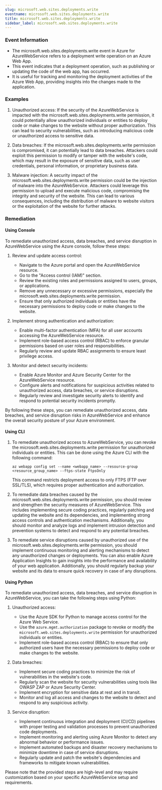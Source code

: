 ```yaml
--- 
slug: microsoft.web.sites.deployments.write
eventname: microsoft.web.sites.deployments.write
title: microsoft.web.sites.deployments.write
sidebar_label: microsoft.web.sites.deployments.write
---
```

                       
### Event Information

- The microsoft.web.sites.deployments.write event in Azure for AzureWebService refers to a deployment write operation on an Azure Web App.
- This event indicates that a deployment operation, such as publishing or updating the code of the web app, has occurred.
- It is useful for tracking and monitoring the deployment activities of the Azure Web App, providing insights into the changes made to the application.


### Examples

1. Unauthorized access: If the security of the AzureWebService is impacted with the microsoft.web.sites.deployments.write permission, it could potentially allow unauthorized individuals or entities to deploy code or make changes to the website without proper authorization. This can lead to security vulnerabilities, such as introducing malicious code or unauthorized access to sensitive data.

2. Data breaches: If the microsoft.web.sites.deployments.write permission is compromised, it can potentially lead to data breaches. Attackers could exploit this permission to modify or tamper with the website's code, which may result in the exposure of sensitive data, such as user credentials, personal information, or proprietary business data.

3. Malware injection: A security impact of the microsoft.web.sites.deployments.write permission could be the injection of malware into the AzureWebService. Attackers could leverage this permission to upload and execute malicious code, compromising the integrity and security of the website. This can lead to various consequences, including the distribution of malware to website visitors or the exploitation of the website for further attacks.

### Remediation

#### Using Console

To remediate unauthorized access, data breaches, and service disruption in AzureWebService using the Azure console, follow these steps:

1. Review and update access control: 
   - Navigate to the Azure portal and open the AzureWebService resource.
   - Go to the "Access control (IAM)" section.
   - Review the existing roles and permissions assigned to users, groups, or applications.
   - Remove any unnecessary or excessive permissions, especially the microsoft.web.sites.deployments.write permission.
   - Ensure that only authorized individuals or entities have the necessary permissions to deploy code or make changes to the website.

2. Implement strong authentication and authorization:
   - Enable multi-factor authentication (MFA) for all user accounts accessing the AzureWebService resource.
   - Implement role-based access control (RBAC) to enforce granular permissions based on user roles and responsibilities.
   - Regularly review and update RBAC assignments to ensure least privilege access.

3. Monitor and detect security incidents:
   - Enable Azure Monitor and Azure Security Center for the AzureWebService resource.
   - Configure alerts and notifications for suspicious activities related to unauthorized access, data breaches, or service disruptions.
   - Regularly review and investigate security alerts to identify and respond to potential security incidents promptly.

By following these steps, you can remediate unauthorized access, data breaches, and service disruption risks in AzureWebService and enhance the overall security posture of your Azure environment.

#### Using CLI

1. To remediate unauthorized access to AzureWebService, you can revoke the microsoft.web.sites.deployments.write permission for unauthorized individuals or entities. This can be done using the Azure CLI with the following command:

   ```
   az webapp config set --name <webapp_name> --resource-group <resource_group_name> --ftps-state FtpsOnly
   ```

   This command restricts deployment access to only FTPS (FTP over SSL/TLS), which requires proper authentication and authorization.

2. To remediate data breaches caused by the microsoft.web.sites.deployments.write permission, you should review and strengthen the security measures of AzureWebService. This includes implementing secure coding practices, regularly patching and updating the website and its dependencies, and implementing strong access controls and authentication mechanisms. Additionally, you should monitor and analyze logs and implement intrusion detection and prevention systems to detect and respond to any potential breaches.

3. To remediate service disruptions caused by unauthorized use of the microsoft.web.sites.deployments.write permission, you should implement continuous monitoring and alerting mechanisms to detect any unauthorized changes or deployments. You can also enable Azure Application Insights to gain insights into the performance and availability of your web application. Additionally, you should regularly backup your website and its data to ensure quick recovery in case of any disruptions.

#### Using Python

To remediate unauthorized access, data breaches, and service disruption in AzureWebService, you can take the following steps using Python:

1. Unauthorized access:
   - Use the Azure SDK for Python to manage access control for the Azure Web Service.
   - Use the `azure.mgmt.authorization` package to revoke or modify the `microsoft.web.sites.deployments.write` permission for unauthorized individuals or entities.
   - Implement role-based access control (RBAC) to ensure that only authorized users have the necessary permissions to deploy code or make changes to the website.

2. Data breaches:
   - Implement secure coding practices to minimize the risk of vulnerabilities in the website's code.
   - Regularly scan the website for security vulnerabilities using tools like OWASP ZAP or Azure Security Center.
   - Implement encryption for sensitive data at rest and in transit.
   - Monitor and log all access and changes to the website to detect and respond to any suspicious activity.

3. Service disruption:
   - Implement continuous integration and deployment (CI/CD) pipelines with proper testing and validation processes to prevent unauthorized code deployments.
   - Implement monitoring and alerting using Azure Monitor to detect any abnormal behavior or performance issues.
   - Implement automated backups and disaster recovery mechanisms to minimize downtime in case of service disruptions.
   - Regularly update and patch the website's dependencies and frameworks to mitigate known vulnerabilities.

Please note that the provided steps are high-level and may require customization based on your specific AzureWebService setup and requirements.


 